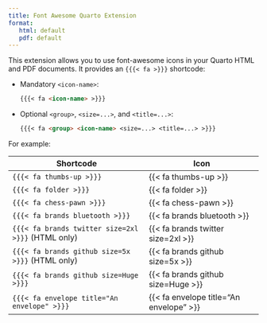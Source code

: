 ```yaml
---
title: Font Awesome Quarto Extension
format:
   html: default
   pdf: default
---
```


This extension allows you to use font-awesome icons in your Quarto HTML and PDF documents.
It provides an `{{{< fa >}}}` shortcode:

- Mandatory `<icon-name>`:
  ``` markdown
  {{{< fa <icon-name> >}}}
  ```

- Optional `<group>`, `<size=...>`, and `<title=...>`:
  ``` markdown
  {{{< fa <group> <icon-name> <size=...> <title=...> >}}}
  ```

For example:

| Shortcode                                          | Icon                                      |
| -------------------------------------------------- | ----------------------------------------- |
| `{{{< fa thumbs-up >}}}`                           | {{< fa thumbs-up >}}                      |
| `{{{< fa folder >}}}`                              | {{< fa folder >}}                         |
| `{{{< fa chess-pawn >}}}`                          | {{< fa chess-pawn >}}                     |
| `{{{< fa brands bluetooth >}}}`                    | {{< fa brands bluetooth >}}               |
| `{{{< fa brands twitter size=2xl >}}}` (HTML only) | {{< fa brands twitter size=2xl >}}        |
| `{{{< fa brands github size=5x >}}}` (HTML only)   | {{< fa brands github size=5x >}}          |
| `{{{< fa brands github size=Huge >}}}`             | {{< fa brands github size=Huge >}}        |
| `{{{< fa envelope title="An envelope" >}}}`        | {{< fa envelope title="An envelope" >}}   |
